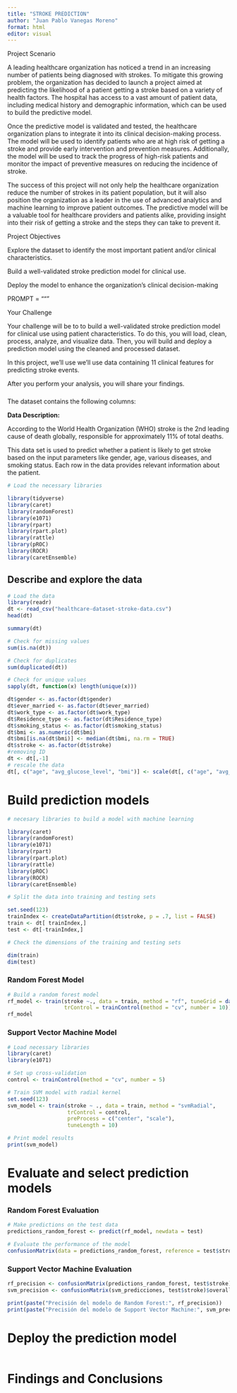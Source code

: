 ---
title: "STROKE PREDICTION"
author: "Juan Pablo Vanegas Moreno"
format: html
editor: visual
---
Project Scenario

A leading healthcare organization has noticed a trend in an increasing number of patients being diagnosed with strokes. To mitigate this growing problem, the organization has decided to launch a project aimed at predicting the likelihood of a patient getting a stroke based on a variety of health factors. The hospital has access to a vast amount of patient data, including medical history and demographic information, which can be used to build the predictive model.

Once the predictive model is validated and tested, the healthcare organization plans to integrate it into its clinical decision-making process. The model will be used to identify patients who are at high risk of getting a stroke and provide early intervention and prevention measures. Additionally, the model will be used to track the progress of high-risk patients and monitor the impact of preventive measures on reducing the incidence of stroke.

The success of this project will not only help the healthcare organization reduce the number of strokes in its patient population, but it will also position the organization as a leader in the use of advanced analytics and machine learning to improve patient outcomes. The predictive model will be a valuable tool for healthcare providers and patients alike, providing insight into their risk of getting a stroke and the steps they can take to prevent it.   


Project Objectives

Explore the dataset to identify the most important patient and/or clinical characteristics.

Build a well-validated stroke prediction model for clinical use.

Deploy the model to enhance the organization's clinical decision-making




PROMPT = """

Your Challenge

Your challenge will be to to build a well-validated stroke prediction model for clinical use using patient characteristics. To do this, you will load, clean, process, analyze, and visualize data. Then, you will build and deploy a prediction model using the cleaned and processed dataset.

In this project, we'll use we'll use data containing 11 clinical features for predicting stroke events.

After you perform your analysis, you will share your findings.

###

The dataset contains the following columns:

**Data Description:**

According to the World Health Organization (WHO) stroke is the 2nd leading cause of death globally, responsible for approximately 11% of total deaths.

This data set is used to predict whether a patient is likely to get stroke based on the input parameters like gender, age, various diseases, and smoking status. Each row in the data provides relevant information about the patient.



```{r}
# Load the necessary libraries

library(tidyverse)
library(caret)
library(randomForest)
library(e1071)
library(rpart)
library(rpart.plot)
library(rattle)
library(pROC)
library(ROCR)
library(caretEnsemble)

```


## Describe and explore the data

```{r}
# Load the data
library(readr)
dt <- read_csv("healthcare-dataset-stroke-data.csv")
head(dt)

```

```{r}
summary(dt)
```



```{r}
# Check for missing values
sum(is.na(dt))

# Check for duplicates
sum(duplicated(dt))

# Check for unique values
sapply(dt, function(x) length(unique(x)))


```
```{r}
dt$gender <- as.factor(dt$gender)
dt$ever_married <- as.factor(dt$ever_married)
dt$work_type <- as.factor(dt$work_type)
dt$Residence_type <- as.factor(dt$Residence_type)
dt$smoking_status <- as.factor(dt$smoking_status)
dt$bmi <- as.numeric(dt$bmi)
dt$bmi[is.na(dt$bmi)] <- median(dt$bmi, na.rm = TRUE) 
dt$stroke <- as.factor(dt$stroke)
#removing ID
dt <- dt[,-1]
# rescale the data
dt[, c("age", "avg_glucose_level", "bmi")] <- scale(dt[, c("age", "avg_glucose_level", "bmi")])
```


# Build prediction models

```{r}
# necesary libraries to build a model with machine learning

library(caret)
library(randomForest)
library(e1071)
library(rpart)
library(rpart.plot)
library(rattle)
library(pROC)
library(ROCR)
library(caretEnsemble)
```

```{r}
# Split the data into training and testing sets

set.seed(123)
trainIndex <- createDataPartition(dt$stroke, p = .7, list = FALSE)
train <- dt[ trainIndex,]
test <- dt[-trainIndex,]

# Check the dimensions of the training and testing sets

dim(train)
dim(test)


```
### Random Forest Model

```{r}
# Build a random forest model
rf_model <- train(stroke ~., data = train, method = "rf", tuneGrid = data.frame(mtry = 1:11), 
                  trControl = trainControl(method = "cv", number = 10))
rf_model
```

### Support Vector Machine Model

```{r}
# Load necessary libraries
library(caret)
library(e1071)

# Set up cross-validation
control <- trainControl(method = "cv", number = 5)

# Train SVM model with radial kernel
set.seed(123)
svm_model <- train(stroke ~ ., data = train, method = "svmRadial",
                   trControl = control,
                   preProcess = c("center", "scale"),
                   tuneLength = 10)

# Print model results
print(svm_model)

```

# Evaluate and select prediction models

### Random Forest Evaluation

```{r}
# Make predictions on the test data
predictions_random_forest <- predict(rf_model, newdata = test)

# Evaluate the performance of the model
confusionMatrix(data = predictions_random_forest, reference = test$stroke)

```
### Support Vector Machine Evaluation


```{r}
rf_precision <- confusionMatrix(predictions_random_forest, test$stroke)$overall[1]
svm_precision <- confusionMatrix(svm_predicciones, test$stroke)$overall[1]
```

```{r}
print(paste("Precisión del modelo de Random Forest:", rf_precision))
print(paste("Precisión del modelo de Support Vector Machine:", svm_precision))
```


# Deploy the prediction model

```{r}

```




# Findings and Conclusions


























